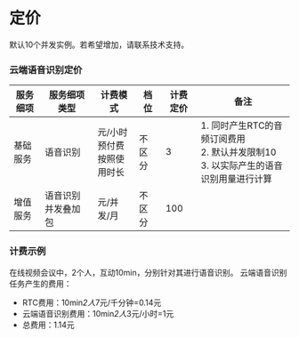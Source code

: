 # 定价

<Warning title="注意">默认10个并发实例。若希望增加，请联系技术支持。</Warning>

### 云端语音识别定价

| 服务细项   | 服务细项类型         | 计费模式                         | 档位   | 计费定价 | 备注                                                                                   |
| ---------- | -------------------- | -------------------------------- | ------ | -------- | -------------------------------------------------------------------------------------- |
| 基础服务   | 语音识别             | 元/小时<br/>预付费<br/>按照使用时长 | 不区分 | 3        | 1. 同时产生RTC的音频订阅费用<br/>2. 默认并发限制10<br/>3. 以实际产生的语音识别用量进行计算 |
| 增值服务   | 语音识别并发叠加包   | 元/并发/月                       | 不区分 | 100      |                                                                                        |

### 计费示例

在线视频会议中，2个人，互动10min，分别针对其进行语音识别。
云端语音识别任务产生的费用：
  - RTC费用：10min*2人*7元/千分钟=0.14元
  - 云端语音识别费用：10min*2人*3元/小时=1元
- 总费用：1.14元